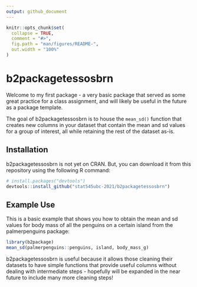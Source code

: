 ```yaml
---
output: github_document
---
```


<!-- README.md is generated from README.Rmd. Please edit that file -->

```r
knitr::opts_chunk$set(
  collapse = TRUE,
  comment = "#>",
  fig.path = "man/figures/README-",
  out.width = "100%"
)
```

# b2packagetessosbrn

<!-- badges: start -->
<!-- badges: end -->

Welcome to my first package - a very basic package that served as some great practice for a class assignment, and will likely be useful in the future as a package template.


The goal of b2packagetessosbrn is to house the `mean_sd()` function that creates new columns in your dataset that contain the mean and sd values for a group of interest, all while retaining the rest of the dataset as-is.

## Installation

b2packagetessosbrn is not yet on CRAN. But, you can download it from this repository using the following R command: 

``` r
# install.packages("devtools")
devtools::install_github("stat545ubc-2021/b2packagetessosbrn")
```

## Example Use

This is a basic example that shows you how to obtain the mean and sd values for body mass of all the penguins on a certain island from the palmerpenguins package:

```r
library(b2package)
mean_sd(palmerpenguins::penguins, island, body_mass_g)
```

b2packagetessosbrn is useful because it allows those cleaning their datasets to have simple functions that provide useful columns without dealing with intermediate steps - hopefully will be expanded in the near future to include many more cleaning steps!

